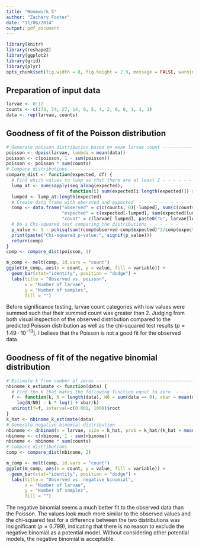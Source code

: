 ```yaml
---
title: "Homework 5"
author: "Zachary Foster"
date: "11/06/2014"
output: pdf_document
---
```


```r
library(knitr)
library(reshape2)
library(ggplot2)
library(grid)
library(plyr)
opts_chunk$set(fig.width = 8, fig.height = 2.9, message = FALSE, warning = FALSE)
```


Preparation of input data
-------------------------

```r
larvae <- 0:12
counts <- c(173, 74, 27, 14, 9, 5, 4, 2, 0, 0, 1, 1, 1)
data <- rep(larvae, counts)
```

Goodness of fit of the Poisson distribution
-------------------------------------------

```r
# Generate poisson distribution based on mean larvae count ------------------------------
poisson <- dpois(larvae, lambda = mean(data))
poisson <- c(poisson, 1 - sum(poisson))
poisson <- poisson * sum(counts)
# Compare distributions -----------------------------------------------------------------
compare_dist <- function(expected, df) {
  # Find which values to lump so that there are at least 2 - - - - - - - - - - -  - - - -
  lump_at <- sum(sapply(seq_along(expected),
                        function(i) sum(expected[i:length(expected)]) > 2)) - 1
  lumped <- lump_at:length(expected)
  # Create data frame with obersved and expected  - - - - - - - - - - - - - - - - - - - -
  comp <- data.frame("observed" = c(c(counts, 0)[-lumped], sum(c(counts, 0)[lumped])),
                     "expected" = c(expected[-lumped], sum(expected[lumped])), 
                     "count" = c(larvae[-lumped], paste0(">", larvae[lump_at - 1])))
  # Do a Chi-squared test comparing the distributions - - - - - - - - - - - - - - - - - -
  p_value <- 1 - pchisq(sum((comp$observed-comp$expected)^2/comp$expected), nrow(comp) - df)
  print(paste("Chi-squared p-value:", signif(p_value)))
  return(comp)  
}
comp <- compare_dist(poisson, 1)
```


```r
m_comp <- melt(comp, id.vars = "count")
ggplot(m_comp, aes(x = count, y = value, fill = variable)) +
  geom_bar(stat="identity", position = "dodge") + 
  labs(title = "Observed vs. poisson", 
       x = "Number of larvae", 
       y = "Number of samples", 
       fill = "")
```

Before significance testing, larvae count categories with low values were summed such that their summed count was greater than 2.
Judging from both visual inspection of the observed distribution compared to the predicted Poisson distribution as well as the chi-squared test results ($p=1.49\cdot10^{-13}$), I believe that the Poisson is not a good fit for the observed data.

Goodness of fit of the negative binomial distribution
-----------------------------------------------------

```r
# Estimate k from number of zeros -------------------------------------------------------
nbinome_k_estimate <- function(data) {
  # Find the k that makes the following function equal to zero  - - - - - - - - - - - - -
  f <- function(k, N = length(data), N0 = sum(data == 0), xbar = mean(data))
    log(N/N0) - k * log(1 + xbar/k)  
  uniroot(f=f, interval=c(0.001, 100))$root 
}
k_hat <- nbinome_k_estimate(data)
# Generate negative binomial distribution -----------------------------------------------
nbinome <- dnbinom(x = larvae, size = k_hat, prob = k_hat/(k_hat + mean(data)))
nbinome <- c(nbinome, 1 - sum(nbinome))
nbinome <- nbinome * sum(counts)
# Compare distributions -----------------------------------------------------------------
comp <- compare_dist(nbinome, 2)
```

```r
m_comp <- melt(comp, id.vars = "count")
ggplot(m_comp, aes(x = count, y = value, fill = variable)) +
  geom_bar(stat="identity", position = "dodge") + 
  labs(title = "Observed vs. negative binomial", 
       x = "Number of larvae", 
       y = "Number of samples", 
       fill = "")
```

The negative binomial seems a much better fit to the observed data than the Poisson.
The values look much more similar to the observed values and the chi-squared test for a difference between the two distributions was insignificant ($p=0.799$), indicating that there is no reason to exclude the negative binomial as a potential model. 
Without considering other potential models, the negative binomial is acceptable. 